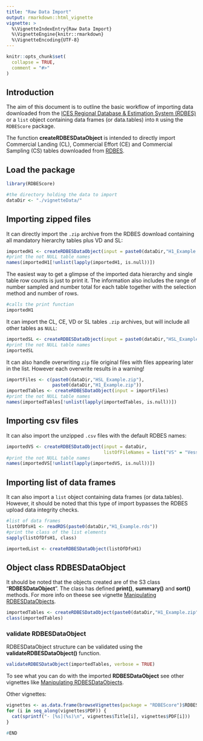 ```yaml
---
title: "Raw Data Import"
output: rmarkdown::html_vignette
vignette: >
  %\VignetteIndexEntry{Raw Data Import}
  %\VignetteEngine{knitr::rmarkdown}
  %\VignetteEncoding{UTF-8}
---
```


```r
knitr::opts_chunk$set(
  collapse = TRUE,
  comment = "#>"
)
```

## Introduction

The aim of this document is to outline the basic workflow of importing data downloaded from the [ICES Regional Database & Estimation System (RDBES)](https://rdbes.ices.dk/#/) or a `list` object containing data frames (or data.tables) into `R` using the `RDBEScore` package.

The function **createRDBESDataObject** is intended to directly import Commercial Landing (CL), Commercial Effort (CE) and Commercial Sampling (CS) tables downloaded from [RDBES](https://rdbes.ices.dk/#/).

## Load the package

```r
library(RDBEScore)
```

```r
#the directory holding the data to import
dataDir <- "./vignetteData/"
```


## Importing zipped files

It can directly import the `.zip` archive from the RDBES download containing all mandatory hierarchy tables plus VD and SL:

```r
importedH1 <- createRDBESDataObject(input = paste0(dataDir,"H1_Example.zip"))
#print the not NULL table names
names(importedH1[!unlist(lapply(importedH1, is.null))])
```
The easiest way to get a glimpse of the imported data hierarchy and single table row counts is just to print it. The information also includes the range of number sampled and number total for each table together with the selection method and number of rows.
```r
#calls the print function 
importedH1
```


It can import the CL, CE, VD or SL tables `.zip` archives, but will include all other tables as `NULL`:

```r
importedSL <- createRDBESDataObject(input = paste0(dataDir,"HSL_Example.zip"))
#print the not NULL table names
importedSL
```

It can also handle overwriting `zip` file original files with files appearing later in the list. However each overwrite results in a warning!

```r
importFiles <- c(paste0(dataDir,"HSL_Example.zip"),
                 paste0(dataDir,"H1_Example.zip"))
importedTables <- createRDBESDataObject(input = importFiles)
#print the not NULL table names
names(importedTables[!unlist(lapply(importedTables, is.null))])
```

## Importing csv files

It can also import the unzipped `.csv` files with the default RDBES names:

```r
importedVS <- createRDBESDataObject(input = dataDir,
                                    listOfFileNames = list("VS" = "VesselSelection.csv"))
#print the not NULL table names
names(importedVS[!unlist(lapply(importedVS, is.null))])
```

## Importing list of data frames

It can also import a `list` object containing data frames (or data.tables). However, it should be noted that this type of import bypasses the RDBES upload data integrity checks.

```r
#list of data frames 
listOfDfsH1 <- readRDS(paste0(dataDir,"H1_Example.rds"))
#print the class of the list elements 
sapply(listOfDfsH1, class)
```

```r
importedList <- createRDBESDataObject(listOfDfsH1)
```

## Object class RDBESDataObject

It should be noted that the objects created are of the S3 class "**RDBESDataObject**". The class has defined **print()**, **summary()** and **sort()** methods. For more info on theese see vignette [Manipulating RDBESDataObjects](manipulating-rdbesdataobjects.html). 

```r
importedTables <- createRDBESDataObject(paste0(dataDir,"H1_Example.zip"))
class(importedTables)
```


### validate RDBESDataObject

RDBESDataObject structure can be validated using the **validateRDBESDataObject()** function.

```r
validateRDBESDataObject(importedTables, verbose = TRUE)
```


To see what you can do with the imported **RDBESDataObject** see other vignettes like [Manipulating RDBESDataObjects](manipulating-rdbesdataobjects.html).

Other vignettes:

```r
vignettes <- as.data.frame(browseVignettes(package = "RDBEScore")$RDBEScore)
for (i in seq_along(vignettes$PDF)) {
  cat(sprintf("- [%s](%s)\n", vignettes$Title[i], vignettes$PDF[i]))
}

#END
```
